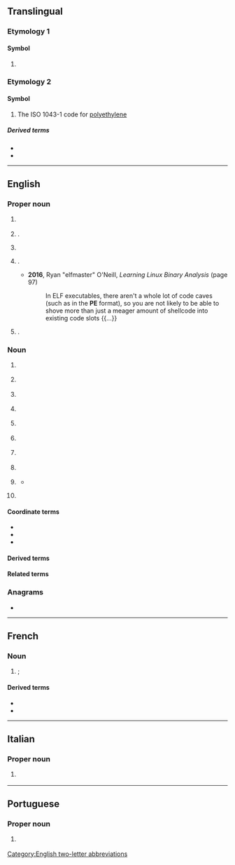 {{also|Appendix:Variations of "pe"}}
==Translingual==

===Etymology 1===

====Symbol====
{{mul-symbol}}

# {{ISO 3166|1|2|Peru}}
#: {{syn|mul|PER|qq1={{w|ISO 3166-1 alpha-3|alpha-3}}}}

===Etymology 2===

====Symbol====
{{mul-symbol}}

# The ISO 1043-1 code for [[polyethylene]]

=====Derived terms=====
{{sense|polyethylene}}
* {{l|mul|PE-LD}}
* {{l|mul|PE-HD}}

----

==English==

===Proper noun===
{{en-proper noun|-|PEs}}

# {{lb|en|geography}} {{initialism of|en|Prince Edward Island}} {{gloss|A Canadian province}}
#: {{coordinate terms|en|AB|BC|MB|NB|NL|NS|NT|NU|ON|QC|SK|YT}}
# {{lb|en|software}} {{initialism of|en|[[portable|Portable]] [[edition|Edition]]|nodot=1}} {{gloss|usually used for a software version}}.
# {{lb|en|software}} {{initialism of|en|{{w|Windows Preinstallation Environment|Preinstallation Environment}}}}
# {{lb|en|software}} {{init of|en|portable executable|Portable Executable|nodot=1}} {{gloss|[[executable]] [[file]] [[format]] used by modern versions of Microsoft Windows}}.
#* '''2016''', Ryan "elfmaster" O'Neill, ''Learning Linux Binary Analysis'' (page 97)
#*: In ELF executables, there aren't a whole lot of code caves (such as in the '''PE''' format), so you are not likely to be able to shove more than just a meager amount of shellcode into existing code slots {{...}}
# {{lb|en|geography}} {{abbreviation of|en|Pernambuco}} {{gloss|a state of [[Brazil]]}}.

===Noun===
{{en-noun|~}}

# {{lb|en|business}} {{initialism of|en|[[professional|Professional]] [[engineer|Engineer]]}}
# {{lb|en|education}} {{initialism of|en|physical education}}
# {{lb|en|education}} {{initialism of|en|preliminary examination|Preliminary Examination}}
# {{lb|en|electronics}} {{initialism of|en|protective earthing}}
# {{lb|en|organic chemistry}} {{initialism of|en|polyethylene}}
# {{lb|en|organic chemistry}} {{initialism of|en|polyether}}
# {{lb|en|pathology}} {{initialism of|en|pulmonary embolism}}
# {{lb|en|medicine}} {{initialism of|en|premature ejaculation}}
# {{lb|en|finance}} {{initialism of|en|private equity}}
#* {{quote-web|en|url=https://www.bloomberg.com/news/features/2019-10-03/how-private-equity-works-and-took-over-everything|title=Everything Is Private Equity Now|date=2019-10-03|work=Bloomberg Businessweek|passage=The '''PE''' industry, which runs funds that can invest outside public markets, has trillions of dollars in assets under management.}}
# {{lb|en|business|law}} {{initialism of|en|permanent establishment}}

====Coordinate terms====
{{s|Portable Executable}}
* {{l|en|LE}}
* {{l|en|LX}}
* {{l|en|NE}}

====Derived terms====
{{der3|en|title=polyethylene|
|PEG
|PEO
|LDPE
|HDPE
|UHDPE
|UHMWPE
|HMWPE
}}
{{der3|en|title=polyether|
|PEBA
|PC-PE
}}

====Related terms====
{{rel3|en|title=polyethylene|
|EG
|MEG
}}

===Anagrams===
* {{anagrams|en|a=ep|EP|ep|ep.}}

[[Category:English two-letter abbreviations]]

----

==French==

===Noun===
{{fr-noun|m|-}}

# {{l|en|PE|gloss=polyethylene}}; {{abbreviation of|fr|polyéthylène}}

====Derived terms====
{{sense|polyéthylène}}
* {{l|mul|PE-BD}}
* {{l|mul|PE-HD}}

----

==Italian==

===Proper noun===
{{it-proper noun}}

# {{abbreviation of|it|Pescara}} {{gloss|city in Abruzzo}}

----

==Portuguese==

===Proper noun===
{{pt-proper noun|m}}

# {{abbreviation of|pt|Pernambuco}} {{gloss|Brazilian state}}